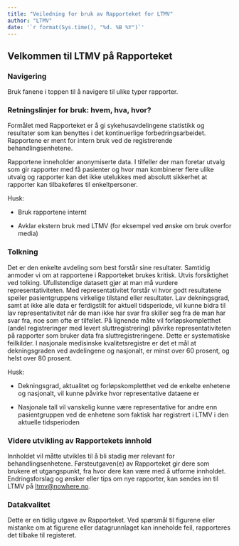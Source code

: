 ```yaml
---
title: "Veiledning for bruk av Rapporteket for LTMV"
author: "LTMV"
date: '`r format(Sys.time(), "%d. %B %Y")`'
---
```


## Velkommen til LTMV på Rapporteket

### Navigering
Bruk fanene i toppen til å navigere til ulike typer rapporter.

### Retningslinjer for bruk: hvem, hva, hvor?
Formålet med Rapporteket er å gi sykehusavdelingene statistikk og resultater som kan benyttes i det kontinuerlige forbedringsarbeidet. Rapportene er ment for intern bruk ved de registrerende behandlingsenhetene.

Rapportene inneholder anonymiserte data. I tilfeller der man foretar utvalg som gir rapporter med få pasienter og hvor man kombinerer flere ulike utvalg og rapporter kan det ikke utelukkes med absolutt sikkerhet at rapporter kan
tilbakeføres til enkeltpersoner.

Husk:

* Bruk rapportene internt

* Avklar ekstern bruk med LTMV (for eksempel ved ønske om bruk overfor media)

### Tolkning
Det er den enkelte avdeling som best forstår sine resultater. Samtidig anmoder vi om at rapportene i Rapporteket brukes kritisk. Utvis forsiktighet ved tolking. Ufullstendige datasett gjør at man må vurdere representativiteten. Med representativitet forstår vi hvor godt resultatene speiler pasientgruppens virkelige tilstand eller resultater. Lav dekningsgrad, samt at ikke alle data er ferdigstilt for aktuell tidsperiode, vil kunne bidra til lav
representativitet når de man ikke har svar fra skiller seg fra de man har svar fra, noe som ofte er tilfellet. På lignende måte vil forløpskompletthet (andel registreringer med levert sluttregistrering) påvirke representativiteten på rapporter som bruker data fra sluttregistreringene. Dette er systematiske feilkilder. I nasjonale medisinske kvalitetsregistre er det et mål at dekningsgraden ved avdelingene og nasjonalt, er minst over 60 prosent, og helst over 80 prosent.

Husk:

* Dekningsgrad, aktualitet og forløpskompletthet ved de enkelte enhetene og nasjonalt, vil kunne påvirke hvor representative dataene er

* Nasjonale tall vil vanskelig kunne være representative for andre enn pasientgruppen ved de enhetene som faktisk har registrert i LTMV i den aktuelle tidsperioden

### Videre utvikling av Rapportekets innhold
Innholdet vil måtte utvikles til å bli stadig mer relevant for behandlingsenhetene. Førsteutgaven(e) av Rapporteket gir dere som brukere et utgangspunkt, fra hvor dere kan være med å utforme innholdet. Endringsforslag og ønsker eller tips om nye rapporter, kan sendes inn til LTMV på [ltmv@nowhere.no](mailto:ltmv@nowhere.no).

### Datakvalitet
Dette er en tidlig utgave av Rapporteket. Ved spørsmål til figurene eller mistanke om at figurene eller datagrunnlaget kan inneholde feil, rapporteres det tilbake til registeret.
